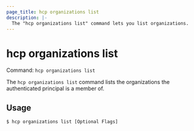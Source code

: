 ```yaml
---
page_title: hcp organizations list
description: |-
  The "hcp organizations list" command lets you list organizations.
---
```


# hcp organizations list

Command: `hcp organizations list` 

The `hcp organizations list` command lists the organizations the authenticated
principal is a member of.

## Usage

```shell-session
$ hcp organizations list [Optional Flags]
```

